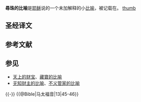 {{unreferenced|time=2010-05-31T08:58:59+00:00}}

'''尋珠的比喻'''是[[耶稣|耶稣]]说的一个未加解释的小[[耶稣的比喻|比喻]]，被记载在{{Bible|马太福音|13|45-46}}。 [[file:Domenico_Fetti_La_Perle_de_grand_prix_DSCF2652.JPG|thumb]]

==圣经译文==
{{Cquote|[[神的国|天国]]又好像，买卖人寻找好珠子。遇见一颗重价的珠子，就去变卖他一切所有的，买了这颗珠子。|{{Bible|马太福音|13|45-46}}（[[和合本|和合本]]）}}

==参考文献==
{{Reflist}}

==参见==
*[[天上的财宝|天上的财宝]]、[[藏寶的比喻|藏寶的比喻]]
*[[无知财主的比喻|无知财主的比喻]]、[[不义管家的比喻|不义管家的比喻]]

{{-}}
{{Serial|前一个|[[藏寶的比喻|藏寶的比喻]]|[[耶稣的比喻|耶稣的比喻]]|后一个|[[撒网的比喻|撒网的比喻]]}}
{{耶稣的比喻|$}}
{{@Bible|马太福音|13|45-46}}